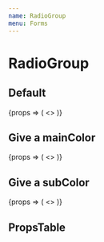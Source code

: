 ```yaml
---
name: RadioGroup
menu: Forms
---
```




# RadioGroup

## Default

<Playground>
  <RadioGroup groupName='localize'>
    {props => (
      <>
        <Radio
          {...props}
          item={{
            label: 'label',
            value: 'value',
          }}
          checked
        />
        <Radio
          {...props}
          item={{
            label: 'label',
            value: 'value',
          }}
          checked
        />
        <Radio
          {...props}
          item={{
            label: 'label',
            value: 'value',
          }}
          checked
        />
      </>
    )}
  </RadioGroup>
</Playground>

## Give a mainColor

<Playground>
  <RadioGroup groupName='localize2'>
    {props => (
      <>
        <Radio
          {...props}
          item={{
            label: 'label',
            value: 'value',
          }}
          mainColor='danger'
          checked
        />
        <Radio
          {...props}
          item={{
            label: 'label',
            value: 'value',
          }}
          mainColor='primary'
          checked
        />
        <Radio
          {...props}
          item={{
            label: 'label',
            value: 'value',
          }}
          mainColor='light_gray'
          checked
        />
        <Radio
          {...props}
          item={{
            label: 'label',
            value: 'value',
          }}
          mainColor='#41FF2B'
          checked
        />
      </>
    )}
  </RadioGroup>
</Playground>

## Give a subColor

<Playground>
  <RadioGroup groupName='localize3'>
    {props => (
      <>
        <Radio
          {...props}
          item={{
            label: 'label',
            value: 'value',
          }}
          mainColor='danger'
          subColor='dark_gray'
          checked
        />
        <Radio
          {...props}
          item={{
            label: 'label',
            value: 'value',
          }}
          mainColor='primary'
          subColor='gray'
          checked
        />
        <Radio
          {...props}
          item={{
            label: 'label',
            value: 'value',
          }}
          mainColor='light_gray'
          subColor='purple'
          checked
        />
        <Radio
          {...props}
          item={{
            label: 'label',
            value: 'value',
          }}
          mainColor='#41FF2B'
          subColor='#000'
          checked
        />
      </>
    )}
  </RadioGroup>
</Playground>

## PropsTable

<PropsTable of={RadioGroupPropsTable} />
